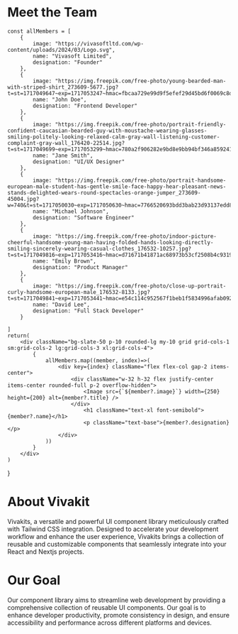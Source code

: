 # Meet the Team

    const allMembers = [
        {
            image: "https://vivasoftltd.com/wp-content/uploads/2024/03/Logo.svg",
            name: "Vivasoft Limited",
            designation: "Founder"
        },
        {
            image: "https://img.freepik.com/free-photo/young-bearded-man-with-striped-shirt_273609-5677.jpg?t=st=1717049647~exp=1717053247~hmac=fbcaa729e99d9f5efef29d45bd6f0069c8de9ce4519c6f08fc55a9af70191bdf&w=740",
            name: "John Doe",
            designation: "Frontend Developer"
        },
        {
            image: "https://img.freepik.com/free-photo/portrait-friendly-confident-caucasian-bearded-guy-with-moustache-wearing-glasses-smiling-politely-looking-relaxed-calm-gray-wall-listening-customer-complaint-gray-wall_176420-22514.jpg?t=st=1717049699~exp=1717053299~hmac=780a2f906282e9bd8e9bb94bf346a8592410053aed06e2424b242653bab113c4&w=740",
            name: "Jane Smith",
            designation: "UI/UX Designer"
        },
        {
            image: "https://img.freepik.com/free-photo/portrait-handsome-european-male-student-has-gentle-smile-face-happy-hear-pleasant-news-stands-delighted-wears-round-spectacles-orange-jumper_273609-45004.jpg?w=740&t=st=1717050030~exp=1717050630~hmac=7766520693bdd3bab23d93137edd840c075eb622146e7d5bf11bcc9b6d540095",
            name: "Michael Johnson",
            designation: "Software Engineer"
        },
        {
            image: "https://img.freepik.com/free-photo/indoor-picture-cheerful-handsome-young-man-having-folded-hands-looking-directly-smiling-sincerely-wearing-casual-clothes_176532-10257.jpg?t=st=1717049816~exp=1717053416~hmac=d71671b41871ac68973b53cf2508b4c9319fcc00b1ea20aaafb9bafcc63ae70f&w=740",
            name: "Emily Brown",
            designation: "Product Manager"
        },
        {
            image: "https://img.freepik.com/free-photo/close-up-portrait-curly-handsome-european-male_176532-8133.jpg?t=st=1717049841~exp=1717053441~hmac=e54c114c952567f1beb1f5834996afab092d930dd3f12982942b56adc62cede7&w=740",
            name: "David Lee",
            designation: "Full Stack Developer"
        }
        
    ]
    return(
        <div className="bg-slate-50 p-10 rounded-lg my-10 grid grid-cols-1 sm:grid-cols-2 lg:grid-cols-3 xl:grid-cols-4">
            {
                allMembers.map((member, index)=>(
                    <div key={index} className="flex flex-col gap-2 items-center">
                        <div className="w-32 h-32 flex justify-center items-center rounded-full p-2 overflow-hidden">
                            <Image src={`${member?.image}`} width={250} height={200} alt={member?.title} />
                        </div>
                            <h1 className="text-xl font-semibold">{member?.name}</h1>
                            <p className="text-base">{member?.designation}</p>
                    </div>
                ))
            }
        </div>
    )
}

<Members/>

# About Vivakit
Vivakits, a versatile and powerful UI component library meticulously crafted with Tailwind CSS integration. Designed to accelerate your development workflow and enhance the user experience, Vivakits brings a collection of reusable and customizable components that seamlessly integrate into your React and Nextjs projects.


# Our Goal
Our component library aims to streamline web development by providing a comprehensive collection of reusable UI components. Our goal is to enhance developer productivity, promote consistency in design, and ensure accessibility and performance across different platforms and devices.







